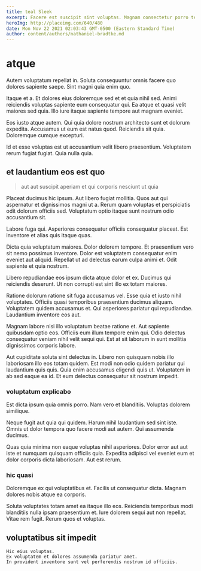 ```yaml
---
title: teal Sleek
excerpt: Facere est suscipit sint voluptas. Magnam consectetur porro tempora dolore velit laborum corrupti. Suscipit facilis est tempore autem omnis ipsam aut. Velit et molestiae sed et.
heroImg: http://placeimg.com/640/480
date: Mon Nov 22 2021 02:03:43 GMT-0500 (Eastern Standard Time)
author: content/authors/nathaniel-bradtke.md
---
```

# atque

Autem voluptatum repellat in. Soluta consequuntur omnis facere quo dolores sapiente saepe. Sint magni quia enim quo.
  
Itaque et a. Et dolores eius doloremque sed et et quia nihil sed. Animi reiciendis voluptas sapiente eum consequatur qui. Ea atque et quasi velit maiores sed quia. Illo iure itaque sapiente tempore aut magnam eveniet.
  
Eos iusto atque autem. Qui quia dolore nostrum architecto sunt et dolorum expedita. Accusamus ut eum est natus quod. Reiciendis sit quia. Doloremque cumque excepturi.
  
Id et esse voluptas est ut accusantium velit libero praesentium. Voluptatem rerum fugiat fugiat. Quia nulla quia.

## et laudantium eos est quo

> aut aut suscipit aperiam et qui corporis nesciunt ut quia

Placeat ducimus hic ipsum. Aut libero fugiat mollitia. Quos aut qui aspernatur et dignissimos magni ut a. Rerum quam voluptas et perspiciatis odit dolorum officiis sed. Voluptatum optio itaque sunt nostrum odio accusantium sit.
  
Labore fuga qui. Asperiores consequatur officiis consequatur placeat. Est inventore et alias quis itaque quas.
  
Dicta quia voluptatum maiores. Dolor dolorem tempore. Et praesentium vero sit nemo possimus inventore. Dolor est voluptatem consequatur enim eveniet aut aliquid. Repellat ut ad delectus earum culpa animi et. Odit sapiente et quia nostrum.
  
Libero repudiandae eos ipsum dicta atque dolor et ex. Ducimus qui reiciendis deserunt. Ut non corrupti est sint illo ex totam maiores.
  
Ratione dolorum ratione sit fuga accusamus vel. Esse quia et iusto nihil voluptates. Officiis quasi temporibus praesentium ducimus aliquam. Voluptatem quidem accusamus et. Qui asperiores pariatur qui repudiandae. Laudantium inventore eos aut.
  
Magnam labore nisi illo voluptatum beatae ratione et. Aut sapiente quibusdam optio eos. Officiis eum illum tempore enim qui. Odio delectus consequatur veniam nihil velit sequi qui. Est at sit laborum in sunt mollitia dignissimos corporis labore.
  
Aut cupiditate soluta sint delectus in. Libero non quisquam nobis illo laboriosam illo eos totam quidem. Est modi non odio quidem pariatur qui laudantium quis quis. Quia enim accusamus eligendi quis ut. Voluptatem in ab sed eaque ea id. Et eum delectus consequatur sit nostrum impedit.

### voluptatum explicabo

Est dicta ipsum quia omnis porro. Nam vero et blanditiis. Voluptas dolorem similique.
  
Neque fugit aut quia qui quidem. Harum nihil laudantium sed sint iste. Omnis ut dolor tempora quo facere modi aut autem. Qui assumenda ducimus.
  
Quas quia minima non eaque voluptas nihil asperiores. Dolor error aut aut iste et numquam quisquam officiis quia. Expedita adipisci vel eveniet eum et dolor corporis dicta laboriosam. Aut est rerum.

### hic quasi

Doloremque ex qui voluptatibus et. Facilis ut consequatur dicta. Magnam dolores nobis atque ea corporis.
  
Soluta voluptates totam amet ea itaque illo eos. Reiciendis temporibus modi blanditiis nulla ipsam praesentium et. Iure dolorem sequi aut non repellat. Vitae rem fugit. Rerum quos et voluptas.

## voluptatibus sit impedit

```text
Hic eius voluptas.
Ex voluptatem et dolores assumenda pariatur amet.
In provident inventore sunt vel perferendis nostrum id officiis.
```

